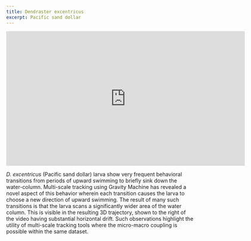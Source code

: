 ```yaml
---
title: Dendraster excentricus
excerpt: Pacific sand dollar
---
```


<iframe src="https://player.vimeo.com/video/448184856" width="640" height="360" frameborder="0" allow="autoplay; fullscreen" allowfullscreen></iframe>

*D. excentricus* (Pacific sand dollar) larva show very frequent behavioral transitions from periods of upward swimming to briefly sink down the water-column. Multi-scale tracking using Gravity Machine has revealed a novel aspect of this behavior wherein each transition causes the larva to choose a new direction of upward swimming. The result of many such transitions is that the larva scans a significantly wider area of the water column. This is visible in the resulting 3D trajectory, shown to the right of the video having substantial horizontal drift. Such observations highlight the utility of multi-scale tracking tools where the micro-macro coupling is possible within the same dataset.  

